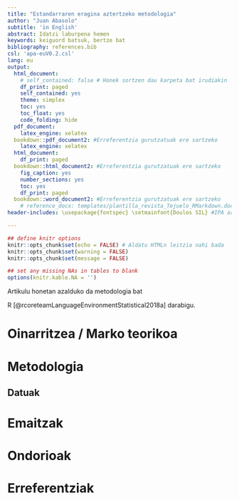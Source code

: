 ```yaml
---
title: "Estandarraren eragina aztertzeko metodologia"
author: "Juan Abasolo"
subtitle: 'in English'
abstract: Idatzi laburpena hemen
keywords: keiguord batsuk, bertze bat
bibliography: references.bib
csl: 'apa-euV0.2.csl'
lang: eu
output:
  html_document:
    # self_contained: false # Honek sortzen dau karpeta bat irudiakin
    df_print: paged
    self_contained: yes
    theme: simplex
    toc: yes
    toc_float: yes
    code_folding: hide 
  pdf_document:
    latex_engine: xelatex    
  bookdown::pdf_document2: #Erreferentzia gurutzatuak ere sartzeko
    latex_engine: xelatex
  html_document:
    df_print: paged
  bookdown::html_document2: #Erreferentzia gurutzatuak ere sartzeko
    fig_caption: yes
    number_sections: yes
    toc: yes
    df_print: paged   
  bookdown::word_document2: #Erreferentzia gurutzatuak ere sartzeko
    # reference_docx: templates/plantilla_revista_Tejuelo_RMarkdown.docx  
header-includes: \usepackage{fontspec} \setmainfont{Doulos SIL} #IPA arabera ere PDFn idazteko

---
```


```r
## define knitr options
knitr::opts_chunk$set(echo = FALSE) # Aldatu HTMLn leitzia nahi bada
knitr::opts_chunk$set(warning = FALSE)
knitr::opts_chunk$set(message = FALSE)

## set any missing NAs in tables to blank
options(knitr.kable.NA = '')
```

Artikulu honetan azalduko da metodologia bat

R [@rcoreteamLanguageEnvironmentStatistical2018a] darabigu.

# Oinarritzea / Marko teorikoa

# Metodologia

## Datuak

# Emaitzak

# Ondorioak

# Erreferentziak









